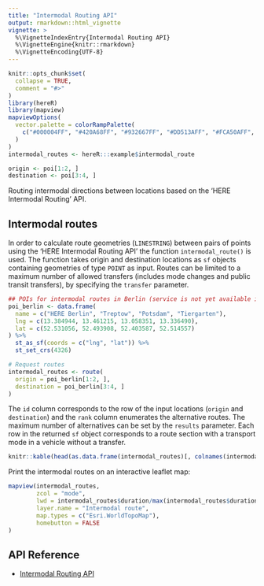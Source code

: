 ```yaml
---
title: "Intermodal Routing API"
output: rmarkdown::html_vignette
vignette: >
  %\VignetteIndexEntry{Intermodal Routing API}
  %\VignetteEngine{knitr::rmarkdown}
  %\VignetteEncoding{UTF-8}
---
```


```r
knitr::opts_chunk$set(
  collapse = TRUE,
  comment = "#>"
)
library(hereR)
library(mapview)
mapviewOptions(
  vector.palette = colorRampPalette(
    c("#000004FF", "#420A68FF", "#932667FF", "#DD513AFF", "#FCA50AFF", "#FCFFA4FF")
  )
)
intermodal_routes <- hereR:::example$intermodal_route

origin <- poi[1:2, ]
destination <- poi[3:4, ]
```

Routing intermodal directions between locations based on the 'HERE Intermodal Routing' API.

## Intermodal routes
In order to calculate route geometries (`LINESTRING`) between pairs of points using the 'HERE Intermodal Routing API' the function `intermodal_route()` is used. The function takes origin and destination locations as `sf` objects containing geometries of type `POINT` as input. Routes can be limited to a maximum number of allowed transfers (includes mode changes and public transit transfers), by specifying the `transfer` parameter.

```r
## POIs for intermodal routes in Berlin (service is not yet available in Switzerland)
poi_berlin <- data.frame(
  name = c("HERE Berlin", "Treptow", "Potsdam", "Tiergarten"),
  lng = c(13.384944, 13.461215, 13.058351, 13.336490),
  lat = c(52.531056, 52.493908, 52.403587, 52.514557)
) %>%
  st_as_sf(coords = c("lng", "lat")) %>%
  st_set_crs(4326)

# Request routes
intermodal_routes <- route(
  origin = poi_berlin[1:2, ],
  destination = poi_berlin[3:4, ]
)
```

The `id` column corresponds to the row of the input locations (`origin` and `destination`) and the `rank` column enumerates the alternative routes. The maximum number of alternatives can be set by the `results` parameter. Each row in the returned `sf` object corresponds to a route section with a transport mode in a vehicle without a transfer.

```r
knitr::kable(head(as.data.frame(intermodal_routes)[, colnames(intermodal_routes) != "geometry"]), format = "html")
```

Print the intermodal routes on an interactive leaflet map:
```r
mapview(intermodal_routes,
        zcol = "mode",
        lwd = intermodal_routes$duration/max(intermodal_routes$duration)*5,
        layer.name = "Intermodal route",
        map.types = c("Esri.WorldTopoMap"),
        homebutton = FALSE
)
```

## API Reference

* [Intermodal Routing API](https://developer.here.com/documentation/intermodal-routing/dev_guide/index.html)
